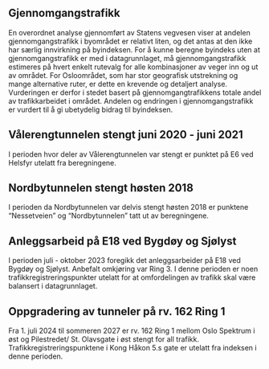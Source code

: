 ## Gjennomgangstrafikk {#sec-through_traffic}
En overordnet analyse gjennomført av Statens vegvesen viser at andelen gjennomgangstrafikk i byområdet er relativt liten, og det antas at den ikke har særlig innvirkning på byindeksen. For å kunne beregne byindeks uten at gjennomgangstrafikk er med i datagrunnlaget, må gjennomgangstrafikk estimeres på hvert enkelt rutevalg for alle kombinasjoner av veger inn og ut av området. For Osloområdet, som har stor geografisk utstrekning og mange alternative ruter, er dette en krevende og detaljert analyse. Vurderingen er derfor i stedet basert på gjennomgangtrafikkens totale andel av trafikkarbeidet i området. Andelen og endringen i gjennomgangstrafikk er vurdert til å gi ubetydelig bidrag til byindeksen.


## Vålerengtunnelen stengt juni 2020 - juni 2021
I perioden hvor deler av Vålerengtunnelen var stengt er punktet på E6 ved Helsfyr utelatt fra beregningene.


## Nordbytunnelen stengt høsten 2018
I perioden da Nordbytunnelen var delvis stengt høsten 2018 er punktene "Nessetveien" og "Nordbytunnelen" tatt ut av beregningene.


## Anleggsarbeid på E18 ved Bygdøy og Sjølyst
I perioden juli - oktober 2023 foregikk det anleggsarbeider på E18 ved Bygdøy og Sjølyst. Anbefalt omkjøring var Ring 3. I denne perioden er noen trafikkregistreringspunkter utelatt for at omfordelingen av trafikk skal være balansert i datagrunnlaget.


## Oppgradering av tunneler på rv. 162 Ring 1
Fra 1. juli 2024 til sommeren 2027 er rv. 162 Ring 1 mellom Oslo Spektrum i øst og Pilestredet/ St. Olavsgate i øst stengt for all trafikk. Trafikkregistreringspunktene i Kong Håkon 5.s gate er utelatt fra indeksen i denne perioden.